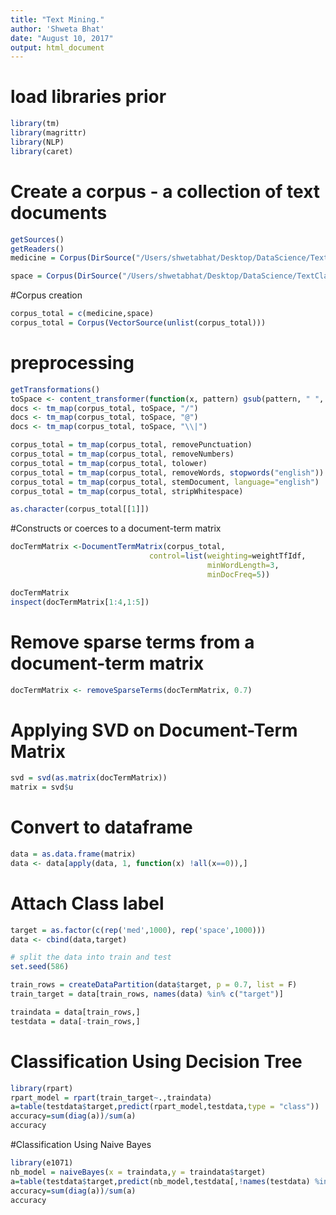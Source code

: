 ```yaml
---
title: "Text Mining."
author: 'Shweta Bhat'
date: "August 10, 2017"
output: html_document
---
```

# load libraries prior

```r
library(tm)
library(magrittr)         
library(NLP)
library(caret)
```

# Create a corpus - a collection of text documents

```r
getSources()
getReaders()
medicine = Corpus(DirSource("/Users/shwetabhat/Desktop/DataScience/TextClassifcationAssignment/sci.med"),readerControl = list(language='en_US'))

space = Corpus(DirSource("/Users/shwetabhat/Desktop/DataScience/TextClassifcationAssignment/sci.space"),readerControl = list(language='en_US'))

```
#Corpus creation
```r
corpus_total = c(medicine,space)
corpus_total = Corpus(VectorSource(unlist(corpus_total)))
```

# preprocessing

```r
getTransformations()
toSpace <- content_transformer(function(x, pattern) gsub(pattern, " ", x))
docs <- tm_map(corpus_total, toSpace, "/")
docs <- tm_map(corpus_total, toSpace, "@")
docs <- tm_map(corpus_total, toSpace, "\\|")

corpus_total = tm_map(corpus_total, removePunctuation)
corpus_total = tm_map(corpus_total, removeNumbers)
corpus_total = tm_map(corpus_total, tolower)
corpus_total = tm_map(corpus_total, removeWords, stopwords("english"))
corpus_total = tm_map(corpus_total, stemDocument, language="english")
corpus_total = tm_map(corpus_total, stripWhitespace)

as.character(corpus_total[[1]])


```

#Constructs or coerces to a document-term matrix
```r
docTermMatrix <-DocumentTermMatrix(corpus_total, 
                               control=list(weighting=weightTfIdf, 
                                            minWordLength=3, 
                                            minDocFreq=5)) 

docTermMatrix
inspect(docTermMatrix[1:4,1:5])
```


# Remove sparse terms from a document-term matrix
```r
docTermMatrix <- removeSparseTerms(docTermMatrix, 0.7)
```

# Applying SVD on Document-Term Matrix

```r
svd = svd(as.matrix(docTermMatrix))
matrix = svd$u
```

# Convert to dataframe
```r
data = as.data.frame(matrix)
data <- data[apply(data, 1, function(x) !all(x==0)),]
```

# Attach Class label
```r
target = as.factor(c(rep('med',1000), rep('space',1000)))
data <- cbind(data,target)

# split the data into train and test
set.seed(586)

train_rows = createDataPartition(data$target, p = 0.7, list = F)
train_target = data[train_rows, names(data) %in% c("target")] 

traindata = data[train_rows,] 
testdata = data[-train_rows,]
```
# Classification Using Decision Tree
```r
library(rpart)
rpart_model = rpart(train_target~.,traindata)
a=table(testdata$target,predict(rpart_model,testdata,type = "class"))
accuracy=sum(diag(a))/sum(a)
accuracy
```
#Classification Using Naive Bayes
```r
library(e1071)
nb_model = naiveBayes(x = traindata,y = traindata$target)
a=table(testdata$target,predict(nb_model,testdata[,!names(testdata) %in% c("target")],type = "class"))
accuracy=sum(diag(a))/sum(a)
accuracy
```